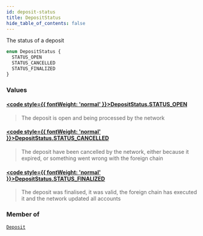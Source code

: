 ```yaml
---
id: deposit-status
title: DepositStatus
hide_table_of_contents: false
---
```








The status of a deposit

```graphql
enum DepositStatus {
  STATUS_OPEN
  STATUS_CANCELLED
  STATUS_FINALIZED
}
```


### Values

#### [<code style={{ fontWeight: 'normal' }}>DepositStatus.<b>STATUS_OPEN</b></code>](#) 
> The deposit is open and being processed by the network
> 

#### [<code style={{ fontWeight: 'normal' }}>DepositStatus.<b>STATUS_CANCELLED</b></code>](#) 
> The deposit have been cancelled by the network, either because it expired, or something went wrong with the foreign chain
> 

#### [<code style={{ fontWeight: 'normal' }}>DepositStatus.<b>STATUS_FINALIZED</b></code>](#) 
> The deposit was finalised, it was valid, the foreign chain has executed it and the network updated all accounts
> 



### Member of

[`Deposit`](/docs/testnet/graphql/objects/deposit)  <Badge class="secondary" text="object"/>



